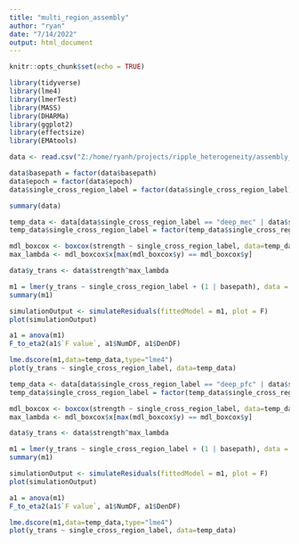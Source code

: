 ```yaml
---
title: "multi_region_assembly"
author: "ryan"
date: "7/14/2022"
output: html_document
---
```


```r
knitr::opts_chunk$set(echo = TRUE)
```


```r
library(tidyverse)
library(lme4)
library(lmerTest)
library(MASS)
library(DHARMa)
library(ggplot2)
library(effectsize)
library(EMAtools)
```

```r

data <- read.csv("Z:/home/ryanh/projects/ripple_heterogeneity/assembly_multi_region_react_df.csv")

data$basepath = factor(data$basepath)
data$epoch = factor(data$epoch)
data$single_cross_region_label = factor(data$single_cross_region_label)

summary(data)
```

```r

temp_data <- data[data$single_cross_region_label == "deep_mec" | data$single_cross_region_label == "superficial_mec",]
temp_data$single_cross_region_label = factor(temp_data$single_cross_region_label)

mdl_boxcox <- boxcox(strength ~ single_cross_region_label, data=temp_data, lambda = seq(-5, 10, length = 100))
max_lambda <- mdl_boxcox$x[max(mdl_boxcox$y) == mdl_boxcox$y]

data$y_trans <- data$strength^max_lambda

m1 = lmer(y_trans ~ single_cross_region_label + (1 | basepath), data = temp_data, REML=FALSE)
summary(m1)

simulationOutput <- simulateResiduals(fittedModel = m1, plot = F)
plot(simulationOutput)

a1 = anova(m1)
F_to_eta2(a1$`F value`, a1$NumDF, a1$DenDF)

lme.dscore(m1,data=temp_data,type="lme4")
plot(y_trans ~ single_cross_region_label, data=temp_data)
```

```r
temp_data <- data[data$single_cross_region_label == "deep_pfc" | data$single_cross_region_label == "superficial_pfc",]
temp_data$single_cross_region_label = factor(temp_data$single_cross_region_label)

mdl_boxcox <- boxcox(strength ~ single_cross_region_label, data=temp_data, lambda = seq(-5, 10, length = 100))
max_lambda <- mdl_boxcox$x[max(mdl_boxcox$y) == mdl_boxcox$y]

data$y_trans <- data$strength^max_lambda

m1 = lmer(y_trans ~ single_cross_region_label + (1 | basepath), data = temp_data, REML=FALSE)
summary(m1)

simulationOutput <- simulateResiduals(fittedModel = m1, plot = F)
plot(simulationOutput)

a1 = anova(m1)
F_to_eta2(a1$`F value`, a1$NumDF, a1$DenDF)

lme.dscore(m1,data=temp_data,type="lme4")
plot(y_trans ~ single_cross_region_label, data=temp_data)

```

```r


```

```r


```

```r


```

```r


```

```r


```

```r


```

```r


```

```r


```

```r


```

```r


```

```r


```

```r


```

```r


```

```r


```

```r


```

```r


```

```r


```

```r


```

```r


```

```r


```

```r


```

```r


```

```r


```

```r


```

```r


```

```r


```

```r


```

```r


```

```r


```

```r


```

```r


```

```r


```

```r


```